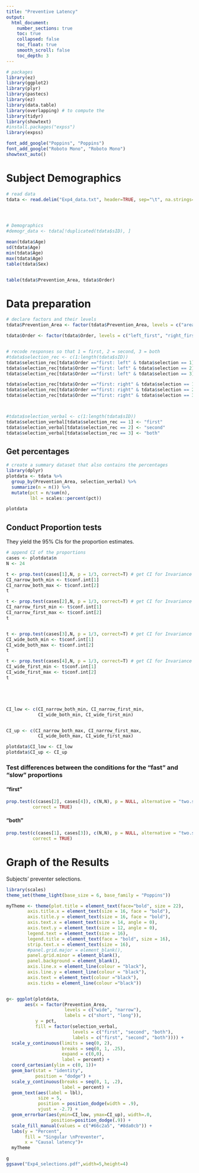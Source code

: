```yaml
---
title: "Preventive Latency"
output:  
  html_document:
    number_sections: true
    toc: true  
    collapsed: false
    toc_float: true
    smooth_scroll: false
    toc_depth: 3
---
```


```r
# packages
library(ez)
library(ggplot2)
library(plyr)
library(pastecs)
library(ez)
library(data.table)
library(overlapping) # to compute the 
library(tidyr)
library(showtext)
#install.packages("expss")
library(expss)

font_add_google("Poppins", "Poppins")
font_add_google("Roboto Mono", "Roboto Mono")
showtext_auto()
```


# Subject Demographics


```r
# read data 
tdata <- read.delim("Exp4_data.txt", header=TRUE, sep="\t", na.strings="NA", dec=".", strip.white=TRUE)




# Demographics
#demogr_data <- tdata[!duplicated(tdata$sID), ]

mean(tdata$Age)
sd(tdata$Age)
min(tdata$Age)
max(tdata$Age)
table(tdata$Sex)


table(tdata$Prevention_Area, tdata$Order)
```

# Data preparation

```r
# declare factors and their levels 
tdata$Prevention_Area <- factor(tdata$Prevention_Area, levels = c("area1", "area2"), labels = c("narrow", "wide"))

tdata$Order <- factor(tdata$Order, levels = c("left_first", "right_first"), labels = c("first: left", "first: right"))


# recode responses so that 1 = first, 2 = second, 3 = both
#tdata$selection_rec <- c(1:length(tdata$sID))
tdata$selection_rec[tdata$Order =="first: left" & tdata$selection == 1] <- 1
tdata$selection_rec[tdata$Order =="first: left" & tdata$selection == 2] <- 2
tdata$selection_rec[tdata$Order =="first: left" & tdata$selection == 3] <- 3

tdata$selection_rec[tdata$Order =="first: right" & tdata$selection == 1] <- 2
tdata$selection_rec[tdata$Order =="first: right" & tdata$selection == 2] <- 1
tdata$selection_rec[tdata$Order =="first: right" & tdata$selection == 3] <- 3



#tdata$selection_verbal <- c(1:length(tdata$sID))
tdata$selection_verbal[tdata$selection_rec == 1] <- "first"
tdata$selection_verbal[tdata$selection_rec == 2] <- "second"
tdata$selection_verbal[tdata$selection_rec == 3] <- "both"

```


## Get percentages  


```r
# create a summary dataset that also contains the percentages
library(dplyr)
plotdata <- tdata %>%
  group_by(Prevention_Area, selection_verbal) %>%
  summarize(n = n()) %>% 
  mutate(pct = n/sum(n),
         lbl = scales::percent(pct))

plotdata
```

## Conduct Proportion tests 

They yield the 95% CIs for the proportion estimates.


```r
# append CI of the proportions 
cases <- plotdata$n
N <- 24

t <- prop.test(cases[1],N, p = 1/3, correct=T) # get CI for Invariance government
CI_narrow_both_min <- t$conf.int[1]
CI_narrow_both_max <- t$conf.int[2]
t

t <- prop.test(cases[2],N, p = 1/3, correct=T) # get CI for Invariance government
CI_narrow_first_min <- t$conf.int[1]
CI_narrow_first_max <- t$conf.int[2]
t


t <- prop.test(cases[3],N, p = 1/3, correct=T) # get CI for Invariance government
CI_wide_both_min <- t$conf.int[1]
CI_wide_both_max <- t$conf.int[2]
t

t <- prop.test(cases[4],N, p = 1/3, correct=T) # get CI for Invariance government
CI_wide_first_min <- t$conf.int[1]
CI_wide_first_max <- t$conf.int[2]
t





CI_low <- c(CI_narrow_both_min, CI_narrow_first_min,
            CI_wide_both_min, CI_wide_first_min)


CI_up <- c(CI_narrow_both_max, CI_narrow_first_max,
            CI_wide_both_max, CI_wide_first_max)

plotdata$CI_low <- CI_low
plotdata$CI_up <- CI_up

```


### Test differences between the conditions for the "fast" and "slow" proportions 

#### "first"

```r
prop.test(c(cases[2], cases[4]), c(N,N), p = NULL, alternative = "two.sided",
          correct = TRUE)
```

#### "both"

```r
prop.test(c(cases[1], cases[3]), c(N,N), p = NULL, alternative = "two.sided",
          correct = TRUE)
```











# Graph of the Results 

Subjects' preventer selections.


```r
library(scales)
theme_set(theme_light(base_size = 6, base_family = "Poppins"))

myTheme <- theme(plot.title = element_text(face="bold", size = 22),
        axis.title.x = element_text(size = 16, face = "bold"),
        axis.title.y = element_text(size = 16, face = "bold"),
        axis.text.x = element_text(size = 14, angle = 0), 
        axis.text.y = element_text(size = 12, angle = 0),
        legend.text = element_text(size = 16),
        legend.title = element_text(face = "bold", size = 16),
        strip.text.x = element_text(size = 16),
        #panel.grid.major = element_blank(), 
        panel.grid.minor = element_blank(), 
        panel.background = element_blank(), 
        axis.line.x = element_line(colour = "black"), 
        axis.line.y = element_line(colour = "black"),
        axis.text = element_text(colour ="black"), 
        axis.ticks = element_line(colour ="black"))


g<- ggplot(plotdata, 
       aes(x = factor(Prevention_Area,
                      levels = c("wide", "narrow"),
                      labels = c("short", "long")),
           y = pct,
           fill = factor(selection_verbal, 
                         levels = c("first", "second", "both"),
                         labels = c("first", "second", "both")))) +
  scale_y_continuous(limits = seq(0, 2),
                     breaks = seq(0, 1, .25),
                     expand = c(0,0),
                     label = percent) +
  coord_cartesian(ylim = c(0, 1))+
  geom_bar(stat = "identity",
           position = "dodge") +
  scale_y_continuous(breaks = seq(0, 1, .2), 
                     label = percent) +
  geom_text(aes(label = lbl), 
            size = 5, 
            position = position_dodge(width = .9),
            vjust = -2.7) +
  geom_errorbar(aes(ymin=CI_low, ymax=CI_up), width=.0,
                 position=position_dodge(.9)) +
  scale_fill_manual(values = c("#66c2a5", "#8da0cb")) +
  labs(y = "Percent", 
       fill = "Singular \nPreventer",
       x = "Causal latency")+
  myTheme

g
ggsave("Exp4_selections.pdf",width=5,height=4)
```



